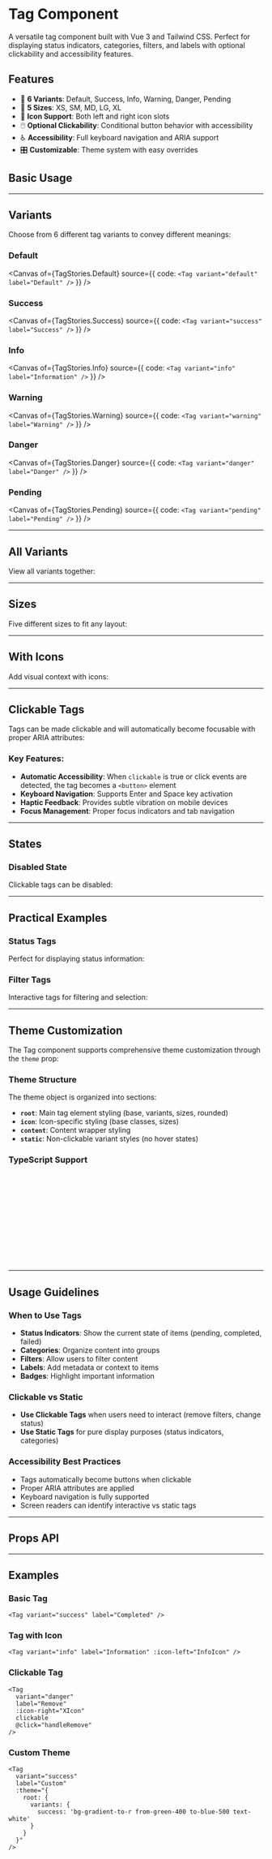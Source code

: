 
<Meta title="Docs/Tag" of={TagStories} />

# Tag Component

A versatile tag component built with Vue 3 and Tailwind CSS. Perfect for displaying status indicators, categories, filters, and labels with optional clickability and accessibility features.

## Features

- 🎨 **6 Variants**: Default, Success, Info, Warning, Danger, Pending
- 📏 **5 Sizes**: XS, SM, MD, LG, XL
- 🎯 **Icon Support**: Both left and right icon slots
- 🖱️ **Optional Clickability**: Conditional button behavior with accessibility
- ♿ **Accessibility**: Full keyboard navigation and ARIA support
- 🎛️ **Customizable**: Theme system with easy overrides

## Basic Usage

<Canvas of={TagStories.Default} />

---

## Variants

Choose from 6 different tag variants to convey different meanings:

### Default
<Canvas of={TagStories.Default} source={{ code: `<Tag variant="default" label="Default" />` }} />

### Success
<Canvas of={TagStories.Success} source={{ code: `<Tag variant="success" label="Success" />` }} />

### Info
<Canvas of={TagStories.Info} source={{ code: `<Tag variant="info" label="Information" />` }} />

### Warning
<Canvas of={TagStories.Warning} source={{ code: `<Tag variant="warning" label="Warning" />` }} />

### Danger
<Canvas of={TagStories.Danger} source={{ code: `<Tag variant="danger" label="Danger" />` }} />

### Pending
<Canvas of={TagStories.Pending} source={{ code: `<Tag variant="pending" label="Pending" />` }} />

---

## All Variants

View all variants together:

<Canvas of={TagStories.AllVariants} />

---

## Sizes

Five different sizes to fit any layout:

<Canvas of={TagStories.Sizes} />

---

## With Icons

Add visual context with icons:

<Canvas of={TagStories.WithIcons} />

---

## Clickable Tags

Tags can be made clickable and will automatically become focusable with proper ARIA attributes:

<Canvas of={TagStories.Clickable} />

### Key Features:
- **Automatic Accessibility**: When `clickable` is true or click events are detected, the tag becomes a `<button>` element
- **Keyboard Navigation**: Supports Enter and Space key activation
- **Haptic Feedback**: Provides subtle vibration on mobile devices
- **Focus Management**: Proper focus indicators and tab navigation

---

## States

### Disabled State

Clickable tags can be disabled:

<Canvas of={TagStories.Disabled} />

---

## Practical Examples

### Status Tags

Perfect for displaying status information:

<Canvas of={TagStories.StatusTags} />

### Filter Tags

Interactive tags for filtering and selection:

<Canvas of={TagStories.FilterTags} />

---

## Theme Customization

The Tag component supports comprehensive theme customization through the `theme` prop:

<Canvas of={TagStories.CustomTheme} />

### Theme Structure

The theme object is organized into sections:

- **`root`**: Main tag element styling (base, variants, sizes, rounded)
- **`icon`**: Icon-specific styling (base classes, sizes)
- **`content`**: Content wrapper styling
- **`static`**: Non-clickable variant styles (no hover states)

### TypeScript Support

```typescript
import type { TagTheme } from './theme'

const customTheme: TagTheme = {
  root: {
    variants: {
      success: 'bg-gradient-to-r from-green-400 to-emerald-500 text-white'
    }
  },
  icon: {
    base: 'drop-shadow-lg'
  }
}
```

---

## Usage Guidelines

### When to Use Tags

- **Status Indicators**: Show the current state of items (pending, completed, failed)
- **Categories**: Organize content into groups
- **Filters**: Allow users to filter content
- **Labels**: Add metadata or context to items
- **Badges**: Highlight important information

### Clickable vs Static

- **Use Clickable Tags** when users need to interact (remove filters, change status)
- **Use Static Tags** for pure display purposes (status indicators, categories)

### Accessibility Best Practices

- Tags automatically become buttons when clickable
- Proper ARIA attributes are applied
- Keyboard navigation is fully supported
- Screen readers can identify interactive vs static tags

---

## Props API

<ArgTypes of={TagStories} />

---

## Examples

### Basic Tag
```vue
<Tag variant="success" label="Completed" />
```

### Tag with Icon
```vue
<Tag variant="info" label="Information" :icon-left="InfoIcon" />
```

### Clickable Tag
```vue
<Tag
  variant="danger"
  label="Remove"
  :icon-right="XIcon"
  clickable
  @click="handleRemove"
/>
```

### Custom Theme
```vue
<Tag
  variant="success"
  label="Custom"
  :theme="{
    root: {
      variants: {
        success: 'bg-gradient-to-r from-green-400 to-blue-500 text-white'
      }
    }
  }"
/>
```